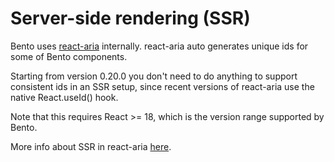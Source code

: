 # Server-side rendering (SSR)

Bento uses [react-aria](https://react-spectrum.adobe.com/react-aria/) internally.
react-aria auto generates unique ids for some of Bento components.

Starting from version 0.20.0 you don't need to do anything to support consistent ids in an SSR setup, since recent versions of react-aria use the native React.useId() hook.

Note that this requires React >= 18, which is the version range supported by Bento.

More info about SSR in react-aria [here](https://react-spectrum.adobe.com/react-aria/ssr.html).
